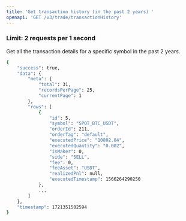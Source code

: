 ```yaml
---
title: 'Get transaction history (in the past 2 years) '
openapi: 'GET /v3/trade/transactionHistory'
---
```

### **Limit: 2 requests per 1 second**
Get all the transaction details for a specific symbol in the past 2 years.

<ResponseExample>

```bash
{
    "success": true,
    "data": {
        "meta": {
            "total": 31,
            "recordsPerPage": 25,
            "currentPage": 1
        },
        "rows": [
            {
                "id": 5,
                "symbol": "SPOT_BTC_USDT",
                "orderId": 211,
                "orderTag": "default",
                "executedPrice": "10892.84",
                "executedQuantity": "0.002",
                "isMaker": 0,
                "side": "SELL",
                "fee": 0,
                "feeAsset": "USDT",
                "realizedPnl": null,
                "executedTimestamp": 1566264290250
            },
            ...
        ]
    },
    "timestamp": 1721351502594
}
```

</ResponseExample>

